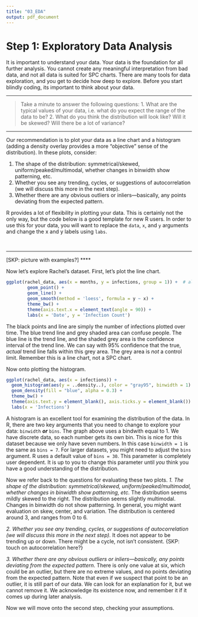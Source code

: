 ```yaml
---
title: "03_EDA"
output: pdf_document
---
```


# Step 1: Exploratory Data Analysis {-}

It is important to understand your data. Your data is the foundation for all further analysis. You cannot create any meaningful interpretation from bad data, and not all data is suited for SPC charts. There are many tools for data exploration, and you get to decide how deep to explore. Before you start blindly coding, its important to think about your data. 

**** 

> Take a minute to answer the following questions: 
> 1. What are the typical values of your data, i.e. what do you expect the range of the data to be? 
> 2. What do you think the distribution will look like? Will it be skewed? Will there be a lot of variance? 

**** 

Our recommendation is to plot your data as a line chart and a histogram (adding a density overlay provides a more "objective" sense of the distribution). In these plots, consider:  

1. The shape of the distribution: symmetrical/skewed, uniform/peaked/multimodal, whether changes in binwidth show patterning, etc.     
2. Whether you see any trending, cycles, or suggestions of autocorrelation (we will discuss this more in the next step).
3. Whether there are any obvious outliers or inliers---basically, any points deviating from the expected pattern. 

R provides a lot of flexibility in plotting your data. This is certainly not the only way, but the code below is a good template for new R users. In order to use this for your data, you will want to replace the `data`, `x`, and `y` arguments and change the x and y labels using `labs`.

<br>  

****
[SKP: picture with examples?]
****

Now let's explore Rachel's dataset. First, let's plot the line chart. 

```r
ggplot(rachel_data, aes(x = months, y = infections, group = 1)) +  # all the data belongs to one group (default creates as many groups as observations)
        geom_point() +
        geom_line() +
        geom_smooth(method = 'loess', formula = y ~ x) +
        theme_bw() +
        theme(axis.text.x = element_text(angle = 90)) +
        labs(x = 'Date', y = 'Infection Count')
```

The black points and line are simply the number of infections plotted over time. The blue trend line and grey shaded area can confuse people. The blue line is the trend line, and the shaded grey area is the confidence interval of the trend line. We can say with 95% confidence that the true, *actual* trend line falls within this grey area. The grey area is *not* a control limit. Remember this is a line chart, not a SPC chart. 


Now onto plotting the histogram. 

```r
ggplot(rachel_data, aes(x = infections)) +
  geom_histogram(aes(y = ..density..), color = "gray95", binwidth = 1) +
  geom_density(fill = "blue", alpha = 0.3) +
  theme_bw() +
  theme(axis.text.y = element_blank(), axis.ticks.y = element_blank()) +
  labs(x = 'Infections')
```

A histogram is an excellent tool for examining the distribution of the data. In R, there are two key arguments that you need to change to explore your data: `binwidth` **_or_** `bins`. The graph above uses a bindwith equal to 1. We have discrete data, so each number gets its own bin. This is nice for this dataset because we only have seven numbers. In this case `binwidth = 1` is the same as `bins = 7`. For larger datasets, you might need to adjust the `bins` argument. R uses a default value of `bins = 30`. This parameter is completely user dependent. It is up to you to change this parameter until *you* think you have a good understanding of the distribution. 


Now we refer back to the questions for evaluating these two plots. 
*1. The shape of the distribution: symmetrical/skewed, uniform/peaked/multimodal, whether changes in binwidth show patterning, etc.* 
The distribution seems mildly skewed to the right. The distribution seems slightly multimodal. Changes in binwidth do not show patterning. In general, you might want evaluation on skew, center, and variation. The distribution is centered around 3, and ranges from 0 to 6. 

*2. Whether you see any trending, cycles, or suggestions of autocorrelation (we will discuss this more in the next step).*
It does not appear to be trending up or down. There might be a cycle, not isn't consistent. {SKP: touch on autocorrelation here?}

*3. Whether there are any obvious outliers or inliers---basically, any points deviating from the expected pattern.* 
There is only one value at six, which could be an outlier, but there are no extreme values, and no points deviating from the expected pattern.
Note that even if we suspect that point to be an outlier, it is still part of our data. We can look for an explanation for it, but we cannot remove it. We acknowledge its existence now, and remember it if it comes up during later analysis. 


Now we will move onto the second step, checking your assumptions.
